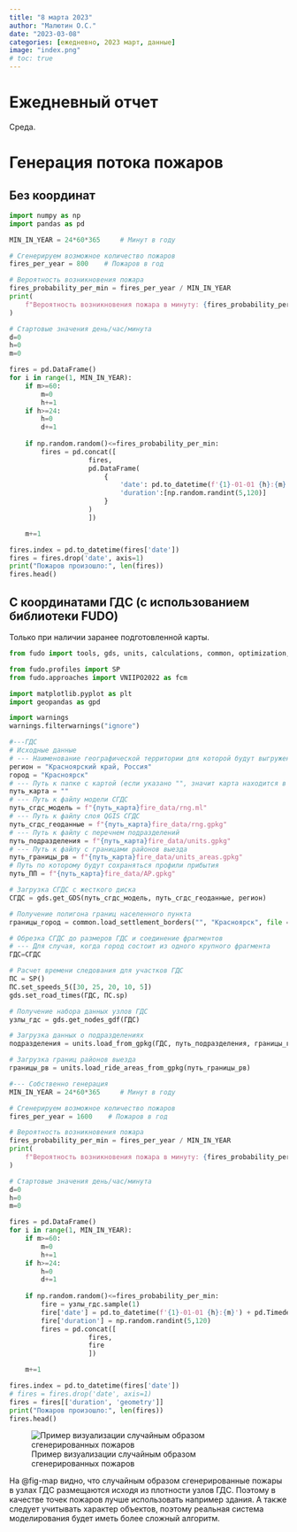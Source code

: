 ```yaml
---
title: "8 марта 2023"
author: "Малютин О.С."
date: "2023-03-08"
categories: [ежедневно, 2023 март, данные]
image: "index.png"
# toc: true
---
```




# Ежедневный отчет

Среда. 

# Генерация потока пожаров

## Без координат

```python
import numpy as np
import pandas as pd

MIN_IN_YEAR = 24*60*365     # Минут в году

# Сгенерируем возможное количество пожаров
fires_per_year = 800    # Пожаров в год

# Вероятность возникновения пожара
fires_probability_per_min = fires_per_year / MIN_IN_YEAR
print(
    f"Вероятность возникновения пожара в минуту: {fires_probability_per_min}"
)

# Стартовые значения день/час/минута
d=0
h=0
m=0

fires = pd.DataFrame()
for i in range(1, MIN_IN_YEAR):
    if m>=60:
        m=0
        h+=1
    if h>=24:
        h=0
        d+=1
    
    if np.random.random()<=fires_probability_per_min:
        fires = pd.concat([
                    fires, 
                    pd.DataFrame(
                        {
                            'date': pd.to_datetime(f'{1}-01-01 {h}:{m}') + pd.Timedelta(d - 1, unit='d'),
                            'duration':[np.random.randint(5,120)]
                        }
                    )
                    ])

    m+=1

fires.index = pd.to_datetime(fires['date'])
fires = fires.drop('date', axis=1)
print("Пожаров произошло:", len(fires))
fires.head()
```

## С координатами ГДС (с использованием библиотеки FUDO)

Только при наличии заранее подготовленной карты.

```python
from fudo import tools, gds, units, calculations, common, optimization, analize, output

from fudo.profiles import SP
from fudo.approaches import VNIIPO2022 as fcm

import matplotlib.pyplot as plt
import geopandas as gpd

import warnings
warnings.filterwarnings("ignore")

#---ГДС
# Исходные данные
# --- Наименование географической территории для которой будут выгружены данные:
регион = "Красноярский край, Россия"
город = "Красноярск"
# --- Путь к папке с картой (если указано "", значит карта находится в том же каталоге, что и этот ноутбук)
путь_карта = ""
# --- Путь к файлу модели СГДС
путь_сгдс_модель = f"{путь_карта}fire_data/rng.ml"
# --- Путь к файлу слоя QGIS СГДС
путь_сгдс_геоданные = f"{путь_карта}fire_data/rng.gpkg"
# --- Путь к файлу с перечнем подразделений
путь_подразделения = f"{путь_карта}fire_data/units.gpkg"
# --- Путь к файлу с границами районов выезда
путь_границы_рв = f"{путь_карта}fire_data/units_areas.gpkg"
# Путь по которому будут сохраняться профили прибытия 
путь_ПП = f"{путь_карта}fire_data/AP.gpkg"

# Загрузка СГДС с жесткого диска
СГДС = gds.get_GDS(путь_сгдс_модель, путь_сгдс_геоданные, регион)

# Получение полигона границ населенного пункта
границы_город = common.load_settlement_borders("", "Красноярск", file = 'data/city.gpkg', field="name")[1]

# Обрезка СГДС до размеров ГДС и соединение фрагментов
# --- Для случая, когда город состоит из одного крупного фрагмента
ГДС=СГДС

# Расчет времени следования для участков ГДС
ПС = SP()
ПС.set_speeds_5([30, 25, 20, 10, 5])
gds.set_road_times(ГДС, ПС.sp)

# Получение набора данных узлов ГДС
узлы_гдс = gds.get_nodes_gdf(ГДС) 

# Загрузка данных о подразделениях
подразделения = units.load_from_gpkg(ГДС, путь_подразделения, границы_город, layer="Предлагаемые")

# Загрузка границ районов выезда
границы_рв = units.load_ride_areas_from_gpkg(путь_границы_рв)

#--- Собственно генерация
MIN_IN_YEAR = 24*60*365     # Минут в году

# Сгенерируем возможное количество пожаров
fires_per_year = 1600    # Пожаров в год

# Вероятность возникновения пожара
fires_probability_per_min = fires_per_year / MIN_IN_YEAR
print(
    f"Вероятность возникновения пожара в минуту: {fires_probability_per_min}"
)

# Стартовые значения день/час/минута
d=0
h=0
m=0

fires = pd.DataFrame()
for i in range(1, MIN_IN_YEAR):
    if m>=60:
        m=0
        h+=1
    if h>=24:
        h=0
        d+=1
    
    if np.random.random()<=fires_probability_per_min:
        fire = узлы_гдс.sample(1)
        fire['date'] = pd.to_datetime(f'{1}-01-01 {h}:{m}') + pd.Timedelta(d - 1, unit='d')
        fire['duration'] = np.random.randint(5,120)
        fires = pd.concat([
                    fires, 
                    fire
                    ])

    m+=1

fires.index = pd.to_datetime(fires['date'])
# fires = fires.drop('date', axis=1)
fires = fires[['duration', 'geometry']]
print("Пожаров произошло:", len(fires))
fires.head()
```

![Пример визуализации случайным образом сгенерированных пожаров](index.png){#fig-map}

На @fig-map видно, что случайным образом сгенерированные пожары в узлах ГДС размещаются исходя из плотности узлов ГДС. Поэтому в качестве точек пожаров лучше использовать например здания. А также следует учитывать характер объектов, поэтому реальная система моделирования будет иметь более сложный алгоритм.
